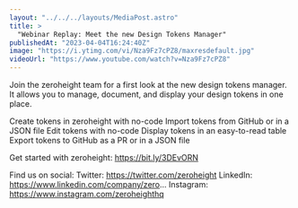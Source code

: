 ```yaml
---
layout: "../../../layouts/MediaPost.astro"
title: >
  "Webinar Replay: Meet the new Design Tokens Manager"
publishedAt: "2023-04-04T16:24:40Z"
image: "https://i.ytimg.com/vi/Nza9Fz7cPZ8/maxresdefault.jpg"
videoUrl: "https://www.youtube.com/watch?v=Nza9Fz7cPZ8"
---
```


Join the zeroheight team for a first look at the new design tokens manager. It allows you to manage, document, and display your design tokens in one place.

Create tokens in zeroheight with no-code
Import tokens from GitHub or in a JSON file
Edit tokens with no-code
Display tokens in an easy-to-read table
Export tokens to GitHub as a PR or in a JSON file

Get started with zeroheight: https://bit.ly/3DEvORN

Find us on social:
Twitter: https://twitter.com/zeroheight
LinkedIn: https://www.linkedin.com/company/zero...
Instagram: https://www.instagram.com/zeroheighthq
